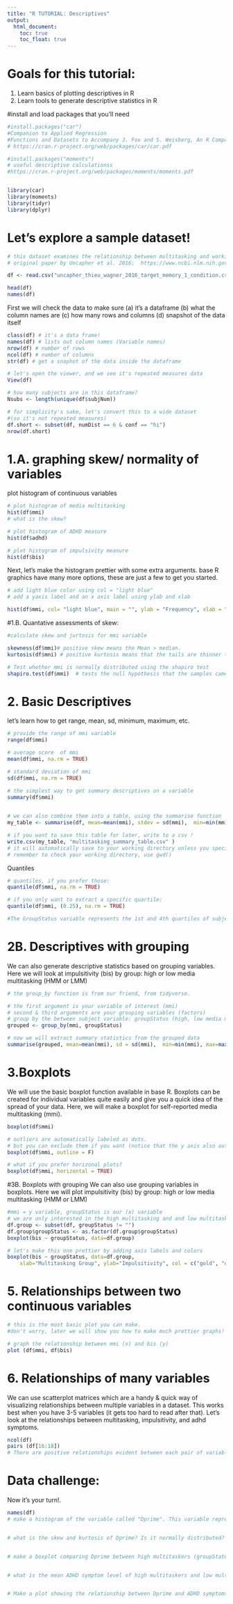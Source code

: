 ```yaml
---
title: "R TUTORIAL: Descriptives"
output: 
  html_document: 
    toc: true
    toc_float: true
---
```


# Goals for this tutorial:
1. Learn basics of plotting descriptives in R 
2. Learn tools to generate descriptive statistics in R 


#install and load packages that you'll need
```r


#install.packages("car")
#Companion to Applied Regression
#Functions and Datasets to Accompany J. Fox and S. Weisberg, An R Companion to Applied Regression, Second Edition, Sage, 2011.
# https://cran.r-project.org/web/packages/car/car.pdf

#install.packages("moments") 
# useful descriptive calculationss
#https://cran.r-project.org/web/packages/moments/moments.pdf


library(car)
library(moments)
library(tidyr)
library(dplyr)
```

# Let's explore a sample dataset! 
```r
# this dataset examines the relationship between multitasking and working memory.
# original paper by Uncapher et al. 2016:  https://www.ncbi.nlm.nih.gov/pmc/articles/PMC4733435/pdf/nihms712443.pdf

df <- read.csv("uncapher_thieu_wagner_2016_target_memory_1_condition.csv")

head(df)
names(df)
```

First we will check the data to make sure 
(a) it's a dataframe
(b) what the column names are 
(c) how many rows and columns 
(d) snapshot of the data itself
```r
class(df) # it's a data frame! 
names(df) # lists out column names (Variable names)
nrow(df) # number of rows 
ncol(df) # number of columns 
str(df) # get a snaphot of the data inside the dataframe 

# let's open the viewer, and we see it's repeated measures data
View(df) 

# how many subjects are in this dataframe?
Nsubs <- length(unique(df$subjNum))

# for simplicity's sake, let's convert this to a wide dataset 
#(so it's not repeated measures)
df.short <- subset(df, numDist == 6 & conf == "hi")
nrow(df.short)

```

# 1.A. graphing skew/ normality of variables 
plot histogram of continuous variables
```r
# plot histogram of media multitasking
hist(df$mmi)
# what is the skew?

# plot histogram of ADHD measure
hist(df$adhd)

# plot histogram of impulsivity measure
hist(df$bis)
```

Next, let's make the histogram prettier with some extra arguments.
base R graphics have many more options, these are just a few to get you started.
```r
# add light blue color using col = "light blue"
# add a yaxis label and an x axis label using ylab and xlab

hist(df$mmi, col= "light blue", main = "", ylab = "Frequency", xlab = "Media Multitasking")
```


#1.B. Quantative assessments of skew:
```r
#calculate skew and jurtosis for mmi variable 

skewness(df$mmi)# positive skew means the Mean > median.
kurtosis(df$mni) # positive kurtosis means that the tails are thinner than normal distribution.

# Test whether mmi is normally distributed using the shapiro test
shapiro.test(df$mmi)  # tests the null hypothesis that the samples came from a normal distribution.
```
 

# 2. Basic Descriptives
let's learn how to get range, mean, sd, minimum, maximum, etc.
```r
# provide the range of mmi variable
range(df$mmi)

# average score  of mmi 
mean(df$mmi, na.rm = TRUE)

# standard deviation of mmi
sd(df$mmi, na.rm = TRUE)

# the simplest way to get summary descriptives on a variable 
summary(df$mmi)

 
# we can also combine them into a table, using the summarise function 
my_table <- summarise(df, mean=mean(mmi), stdev = sd(mmi),  min=min(mmi), max=max(mmi))

# if you want to save this table for later, write to a csv ! 
write.csv(my_table, "multitasking_summary_table.csv" )
# it will automatically save to your working directory unless you specify otherise 
# remember to check your working directory, use gwd() 

```

Quantiles 
```r

# quantiles, if you prefer those:
quantile(df$mmi, na.rm = TRUE)

# if you only want to extract a specific quartile: 
quantile(df$mmi, (0.25), na.rm = TRUE)

#The GroupStatus variable represents the 1st and 4th quartiles of subjects by their media multitasking score (variable: mmi) and looking at groupwise differences. 1st quartile is labeled "LMM" for "light media multitasker", and 4th quartile is "HMM" for "heavy media multitasker". 2nd and 3rd quartiles are empty strings. We will use these groups next.
```

# 2B. Descriptives with grouping
We can also generate descriptive statistics based on grouping variables. 
Here we will look at impulsitivity (bis) by group: high or low media multitasking (HMM or LMM)

```r
# the group_by function is from our friend, from tidyverse.

# the first argument is your variable of interest (mmi)
# second & third arguments are your grouping variables (factors)
# group by the between subject variable: groupStatus (high, low media multitasking))
grouped <- group_by(mmi, groupStatus)

# now we will extract summary statistics from the grouped data
summarise(grouped, mean=mean(mmi), sd = sd(mmi),  min=min(mmi), max=max(mmi))

```

# 3.Boxplots 
We will use the basic boxplot function available in base R. Boxplots can be created for individual variables quite easily and give you a quick idea of the spread of your data. Here, we will make a boxplot for self-reported media multitasking (mmi).

```r
boxplot(df$mmi)

# outliers are automatically labeled as dots.
# but you can exclude them if you want (notice that the y axis also automatically changes):
boxplot(df$mmi, outline = F)

# what if you prefer horizonal plots? 
boxplot(df$mmi, horizontal = TRUE)
```

#3B. Boxplots with grouping 
We can also use grouping variables in boxplots. Here we will plot impulsitivity (bis) by group: high or low media multitasking (HMM or LMM)
```r
#mmi = y variable, groupStatus is our (x) variable
# we are only interested in the high multitasking and and low multitasking groups, so we will filter the data to remove those in the middle (and therefore not labeled for groupStatus)
df.group <- subset(df, groupStatus != "")
df.group$groupStatus <- as.factor(df.group$groupStatus)
boxplot(bis ~ groupStatus, data=df.group)

# let's make this one prettier by adding axis labels and colors 
boxplot(bis ~ groupStatus, data=df.group,
  	xlab="Multitasking Group", ylab="Impulsitivity", col = c("gold", "darkgreen"))
```

# 5. Relationships between two continuous variables

```r
# this is the most basic plot you can make. 
#don't worry, later we will show you how to make much prettier graphs! 

# graph the relationship between mmi (x) and bis (y)
plot (df$mmi, df$bis)
```

# 6. Relationships of many variables
We can use scatterplot matrices  which are a handy & quick way of visualizing relationships between multiple variables in a dataset. This works best when you have 3-5 variables (it gets too hard to read after that).
Let's look at the relationships between multitasking, impulsitivity, and adhd symptoms.

```r
ncol(df)
pairs (df[16:18])
# There are positive relationships evident between each pair of variables
```


# Data challenge:
Now it's your turn!.
```r
names(df)
# make a histogram of the variable called "Dprime". This variable represents (normed) hit rate /(normed) false alarm rate during the working memory task. 


# what is the skew and kurtosis of Dprime? Is it normally distributed? 


# make a boxplot comparing Dprime between high multitaskers (groupStatus: HMM) and low multitaskers (groupStatus: LMM). 


# what is the mean ADHD symptom level of high multitaskers and low multitaskers?


# Make a plot showing the relationship between Dprime and ADHD symptoms. Is this relationship positive or negative?  

```

